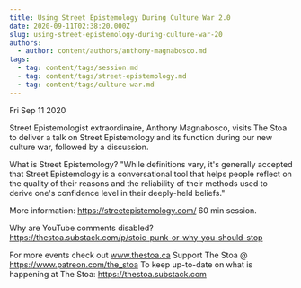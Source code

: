 ```yaml
---
title: Using Street Epistemology During Culture War 2.0
date: 2020-09-11T02:38:20.000Z
slug: using-street-epistemology-during-culture-war-20
authors:
  - author: content/authors/anthony-magnabosco.md
tags:
  - tag: content/tags/session.md
  - tag: content/tags/street-epistemology.md
  - tag: content/tags/culture-war.md
---
```






Fri Sep 11 2020

Street Epistemologist extraordinaire, Anthony Magnabosco, visits The Stoa to deliver a talk on Street Epistemology and its function during our new culture war, followed by a discussion. 

What is Street Epistemology? "While definitions vary, it's generally accepted that Street Epistemology is a conversational tool that helps people reflect on the quality of their reasons and the reliability of their methods used to derive one's confidence level in their deeply-held beliefs." 

More information: https://streetepistemology.com/
60 min session. 

Why are YouTube comments disabled? https://thestoa.substack.com/p/stoic-punk-or-why-you-should-stop

For more events check out www.thestoa.ca
Support The Stoa @ https://www.patreon.com/the_stoa
To keep up-to-date on what is happening at The Stoa: https://thestoa.substack.com


